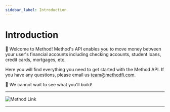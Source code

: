 ```yaml
---
sidebar_label: Introduction
---
```


# Introduction

👋 Welcome to Method! Method's API enables you to move money between your user's financial accounts including checking accounts, student loans, credit cards, mortgages, etc.

Here you will find everything you need to get started with the Method API. If you have any questions, please email us team@methodfi.com.

🚀 We cannot wait to see what you'll build!

---

![Method Link](https://i.imgur.com/sVQlTu3.png)

---
